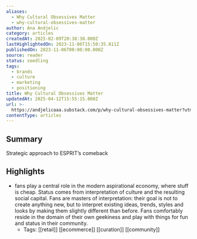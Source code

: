 ```yaml
---
aliases:
  - Why Cultural Obsessives Matter
  - why-cultural-obsessives-matter
author: Ana Andjelic
category: articles
createdAt: 2025-02-09T20:38:30.000Z
lastHighlightedOn: 2023-11-06T15:50:35.811Z
publishedOn: 2023-11-06T00:00:00.000Z
source: reader
status: seedling
tags:
  - brands
  - culture
  - marketing
  - positioning
title: Why Cultural Obsessives Matter
updatedAt: 2025-04-12T15:55:15.000Z
url: >-
  https://andjelicaaa.substack.com/p/why-cultural-obsessives-matter?utm_source=post-email-title&publication_id=18831&post_id=138608995&utm_campaign=email-post-title&isFreemail=false&r=og9hp&utm_medium=email
contentType: articles
---
```

## Summary

Strategic approach to ESPRIT’s comeback

## Highlights

- fans play a central role in the modern aspirational economy, where stuff is cheap. Status comes from interpretation of culture and the resulting social capital. Fans are masters of interpretation: their goal is not to create anything new, but to interpret existing ideas, trends, styles and looks by making them slightly different than before. Fans comfortably reside in the domain of their own geekiness and play with things for fun and status in their community.
    - Tags: [[retail]] [[ecommerce]] [[curation]] [[community]]
